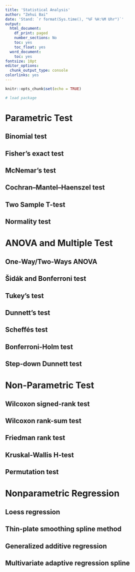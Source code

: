 ```yaml
---
title: 'Statistical Analysis'
author: "Zehui Bai"
date: 'Stand: `r format(Sys.time(), "%F %H:%M Uhr")`'
output:
  html_document:
    df_print: paged
    number_sections: No
    toc: yes
    toc_float: yes
  word_document:
    toc: yes
fontsize: 10pt
editor_options:
  chunk_output_type: console
colorlinks: yes
---
```


```r
knitr::opts_chunk$set(echo = TRUE)

# load package
```

 
#  Parametric Test
## Binomial test
## Fisher's exact test
## McNemar's test
## Cochran–Mantel–Haenszel test
## Two Sample T-test
## Normality test 

#  ANOVA and Multiple Test
## One-Way/Two-Ways ANOVA
## Šidák and Bonferroni test
## Tukey’s test
## Dunnett’s test 
## Scheffés test
## Bonferroni-Holm test 
## Step-down Dunnett test 
 
#  Non-Parametric Test
## Wilcoxon signed-rank test 
## Wilcoxon rank-sum test 
## Friedman rank test
## Kruskal-Wallis H-test
## Permutation test

#  Nonparametric Regression
## Loess regression
## Thin-plate smoothing spline method
## Generalized additive regression
## Multivariate adaptive regression spline





